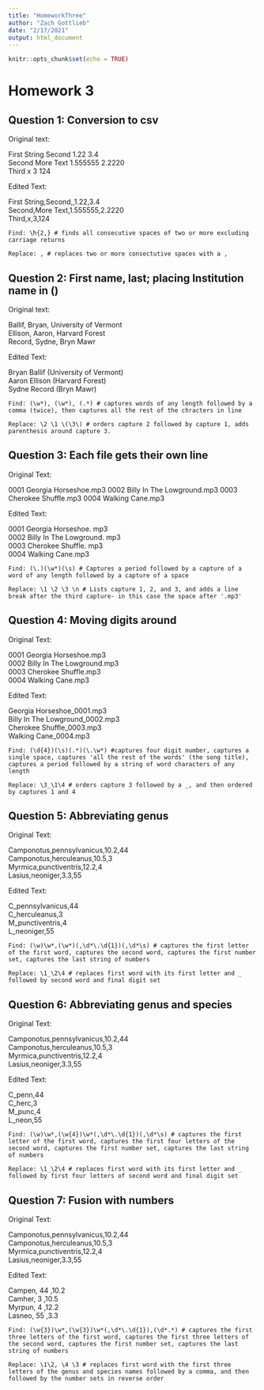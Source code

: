 ```yaml
---
title: "HomeworkThree"
author: "Zach Gottlieb"
date: "2/17/2021"
output: html_document
---
```


```r
knitr::opts_chunk$set(echo = TRUE)
```

# Homework 3 

## Question 1: Conversion to csv 

Original text: 

First String    Second      1.22      3.4   
Second          More Text   1.555555  2.2220   
Third           x           3         124   

Edited Text:

First String,Second,,1.22,3.4   
Second,More Text,1.555555,2.2220   
Third,x,3,124   

```
Find: \h{2,} # finds all consecutive spaces of two or more excluding carriage returns

Replace: , # replaces two or more consectutive spaces with a ,
```

## Question 2: First name, last; placing Institution name in () 

Original text:

Ballif, Bryan, University of Vermont   
Ellison, Aaron, Harvard Forest   
Record, Sydne, Bryn Mawr   

Edited Text:

Bryan Ballif (University of Vermont)   
Aaron Ellison (Harvard Forest)   
Sydne Record (Bryn Mawr)   

```
Find: (\w*), (\w*), (.*) # captures words of any length followed by a comma (twice), then captures all the rest of the chracters in line

Replace: \2 \1 \(\3\) # orders capture 2 followed by capture 1, adds parenthesis around capture 3. 
```

## Question 3: Each file gets their own line 

Original Text:

0001 Georgia Horseshoe.mp3 0002 Billy In The Lowground.mp3 0003 Cherokee Shuffle.mp3 0004 Walking Cane.mp3

Edited Text:

0001 Georgia Horseshoe. mp3      
0002 Billy In The Lowground. mp3      
0003 Cherokee Shuffle. mp3      
0004 Walking Cane.mp3   

```
Find: (\.)(\w*)(\s) # Captures a period followed by a capture of a word of any length followed by a capture of a space

Replace: \1 \2 \3 \n # Lists capture 1, 2, and 3, and adds a line break after the third capture- in this case the space after '.mp3'
```

## Question 4: Moving digits around 

Original Text:

0001 Georgia Horseshoe.mp3   
0002 Billy In The Lowground.mp3   
0003 Cherokee Shuffle.mp3   
0004 Walking Cane.mp3   

Edited Text:

Georgia Horseshoe_0001.mp3      
Billy In The Lowground_0002.mp3      
Cherokee Shuffle_0003.mp3      
Walking Cane_0004.mp3   

```
Find: (\d{4})(\s)(.*)(\.\w*) #captures four digit number, captures a single space, captures 'all the rest of the words' (the song title), captures a period followed by a string of word characters of any length

Replace: \3_\1\4 # orders capture 3 followed by a _, and then ordered by captures 1 and 4 
```

## Question 5: Abbreviating genus  

Original Text:

Camponotus,pennsylvanicus,10.2,44   
Camponotus,herculeanus,10.5,3   
Myrmica,punctiventris,12.2,4   
Lasius,neoniger,3.3,55   

Edited Text:

C_pennsylvanicus,44   
C_herculeanus,3   
M_punctiventris,4   
L_neoniger,55    

```
Find: (\w)\w*,(\w*)(,\d*\.\d{1})(,\d*\s) # captures the first letter of the first word, captures the second word, captures the first number set, captures the last string of numbers 

Replace: \1_\2\4 # replaces first word with its first letter and _ followed by second word and final digit set
```

## Question 6: Abbreviating genus and species  

Original Text:

Camponotus,pennsylvanicus,10.2,44   
Camponotus,herculeanus,10.5,3   
Myrmica,punctiventris,12.2,4   
Lasius,neoniger,3.3,55   

Edited Text:

C_penn,44   
C_herc,3   
M_punc,4   
L_neon,55   

```
Find: (\w)\w*,(\w{4})\w*(,\d*\.\d{1})(,\d*\s) # captures the first letter of the first word, captures the first four letters of the second word, captures the first number set, captures the last string of numbers 

Replace: \1_\2\4 # replaces first word with its first letter and _ followed by first four letters of second word and final digit set
```

## Question 7: Fusion with numbers   

Original Text:

Camponotus,pennsylvanicus,10.2,44   
Camponotus,herculeanus,10.5,3   
Myrmica,punctiventris,12.2,4   
Lasius,neoniger,3.3,55   

Edited Text:

Campen, 44 ,10.2   
Camher, 3 ,10.5   
Myrpun, 4 ,12.2   
Lasneo, 55 ,3.3      

```
Find: (\w{3})\w*,(\w{3})\w*(,\d*\.\d{1}),(\d*.*) # captures the first three letters of the first word, captures the first three letters of the second word, captures the first number set, captures the last string of numbers 

Replace: \1\2, \4 \3 # replaces first word with the first three letters of the genus and species names followed by a comma, and then followed by the number sets in reverse order
```















